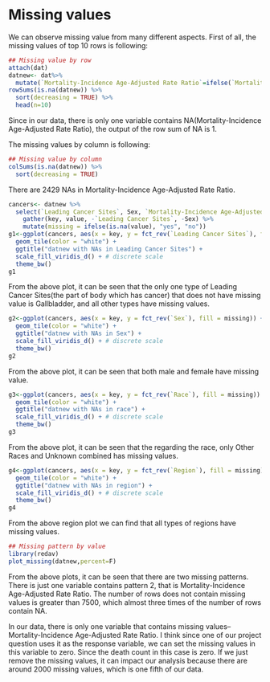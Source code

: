 # Missing values

We can observe missing value from many different aspects.
First of all, the missing values of top 10 rows is following:
```r
## Missing value by row
attach(dat)
datnew<- dat%>%
  mutate(`Mortality-Incidence Age-Adjusted Rate Ratio`=ifelse(`Mortality-Incidence Age-Adjusted Rate Ratio`=="Not Applicable",NA,`Mortality-Incidence Age-Adjusted Rate Ratio`)) 
rowSums(is.na(datnew)) %>%
  sort(decreasing = TRUE) %>%
  head(n=10)

```

Since in our data, there is only one variable contains NA(Mortality-Incidence Age-Adjusted Rate Ratio), the output of the row sum of NA is 1.

The missing values by column is following:
```r
## Missing value by column
colSums(is.na(datnew)) %>%
  sort(decreasing = TRUE)
```

There are 2429 NAs in Mortality-Incidence Age-Adjusted Rate Ratio.


```r
cancers<- datnew %>%
  select(`Leading Cancer Sites`, Sex, `Mortality-Incidence Age-Adjusted Rate Ratio`) %>%
    gather(key, value, -`Leading Cancer Sites`, -Sex) %>% 
    mutate(missing = ifelse(is.na(value), "yes", "no"))
g1<-ggplot(cancers, aes(x = key, y = fct_rev(`Leading Cancer Sites`), fill = missing)) +
  geom_tile(color = "white") + 
  ggtitle("datnew with NAs in Leading Cancer Sites") +
  scale_fill_viridis_d() + # discrete scale
  theme_bw()
g1
```

From the above plot, it can be seen that the only one type of Leading Cancer Sites(the part of body which has cancer) that does not have missing value is Gallbladder, and all other types have missing values.

```r
g2<-ggplot(cancers, aes(x = key, y = fct_rev(`Sex`), fill = missing)) +
  geom_tile(color = "white") + 
  ggtitle("datnew with NAs in Sex") +
  scale_fill_viridis_d() + # discrete scale
  theme_bw()
g2
```

From the above plot, it can be seen that both male and female have missing value.

```r
g3<-ggplot(cancers, aes(x = key, y = fct_rev(`Race`), fill = missing)) +
  geom_tile(color = "white") + 
  ggtitle("datnew with NAs in race") +
  scale_fill_viridis_d() + # discrete scale
  theme_bw()
g3

```

From the above plot, it can be seen that the regarding the race, only Other Races and Unknown combined has missing values.

```r
g4<-ggplot(cancers, aes(x = key, y = fct_rev(`Region`), fill = missing)) +
  geom_tile(color = "white") + 
  ggtitle("datnew with NAs in region") +
  scale_fill_viridis_d() + # discrete scale
  theme_bw()
g4
```
From the above region plot we can find that all types of regions have missing values.


```r
## Missing pattern by value
library(redav)
plot_missing(datnew,percent=F)
```

From the above plots, it can be seen that there are two missing patterns. There is just one variable contains pattern 2, that is Mortality-Incidence Age-Adjusted Rate Ratio. The number of rows does not contain missing values is greater than 7500, which almost three times of the number of rows contain NA.

In our data, there is only one variable that contains missing values–Mortality-Incidence Age-Adjusted Rate Ratio. I think since one of our project question uses it as the response variable, we can set the missing values in this variable to zero. Since the death count in this case is zero. If we just remove the missing values, it can impact our analysis because there are around 2000 missing values, which is one fifth of our data.

